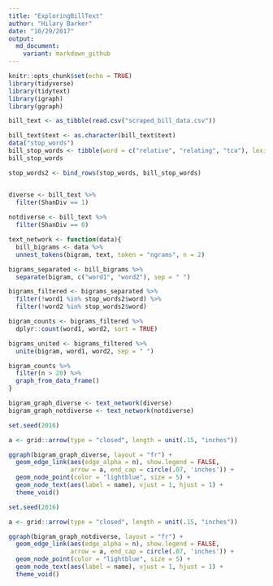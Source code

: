 ```yaml
---
title: "ExploringBillText"
author: "Hilary Barker"
date: "10/29/2017"
output:
  md_document:
    variant: markdown_github
---
```


```r
knitr::opts_chunk$set(echo = TRUE)
library(tidyverse)
library(tidytext)
library(igraph)
library(ggraph)

bill_text <- as_tibble(read.csv("scraped_bill_data.csv"))

bill_text$text <- as.character(bill_text$text) 
data("stop_words")
bill_stop_words <- tibble(word = c("relative", "relating", "tca"), lexicon = c("Bill", "Bill", "Bill"))
bill_stop_words

stop_words2 <- bind_rows(stop_words, bill_stop_words)


diverse <- bill_text %>% 
  filter(ShanDiv == 1)
  
notdiverse <- bill_text %>% 
  filter(ShanDiv == 0)

text_network <- function(data){
  bill_bigrams <- data %>% 
  unnest_tokens(bigram, text, token = "ngrams", n = 2) 

bigrams_separated <- bill_bigrams %>%
  separate(bigram, c("word1", "word2"), sep = " ")

bigrams_filtered <- bigrams_separated %>%
  filter(!word1 %in% stop_words2$word) %>%
  filter(!word2 %in% stop_words2$word)

bigram_counts <- bigrams_filtered %>% 
  dplyr::count(word1, word2, sort = TRUE)

bigrams_united <- bigrams_filtered %>%
  unite(bigram, word1, word2, sep = " ")

bigram_counts %>%
  filter(n > 20) %>%
  graph_from_data_frame()
}

bigram_graph_diverse <- text_network(diverse)
bigram_graph_notdiverse <- text_network(notdiverse)

```

```r
set.seed(2016)

a <- grid::arrow(type = "closed", length = unit(.15, "inches"))

ggraph(bigram_graph_diverse, layout = "fr") +
  geom_edge_link(aes(edge_alpha = n), show.legend = FALSE,
                 arrow = a, end_cap = circle(.07, 'inches')) +
  geom_node_point(color = "lightblue", size = 5) +
  geom_node_text(aes(label = name), vjust = 1, hjust = 1) +
  theme_void()

```


```r
set.seed(2016)

a <- grid::arrow(type = "closed", length = unit(.15, "inches"))

ggraph(bigram_graph_notdiverse, layout = "fr") +
  geom_edge_link(aes(edge_alpha = n), show.legend = FALSE,
                 arrow = a, end_cap = circle(.07, 'inches')) +
  geom_node_point(color = "lightblue", size = 5) +
  geom_node_text(aes(label = name), vjust = 1, hjust = 1) +
  theme_void()

```


